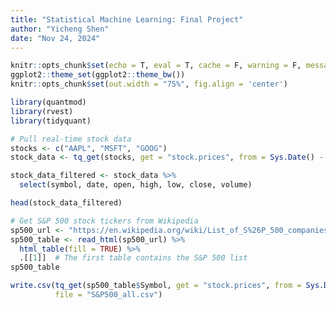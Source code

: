 ```yaml
---
title: "Statistical Machine Learning: Final Project"
author: "Yicheng Shen"
date: "Nov 24, 2024"
---
```


```r
knitr::opts_chunk$set(echo = T, eval = T, cache = F, warning = F, message = F)
ggplot2::theme_set(ggplot2::theme_bw())
knitr::opts_chunk$set(out.width = "75%", fig.align = 'center')
```

```r
library(quantmod)
library(rvest)
library(tidyquant)

# Pull real-time stock data
stocks <- c("AAPL", "MSFT", "GOOG")
stock_data <- tq_get(stocks, get = "stock.prices", from = Sys.Date() - 7, to = Sys.Date())

stock_data_filtered <- stock_data %>%
  select(symbol, date, open, high, low, close, volume)

head(stock_data_filtered)
```


```r
# Get S&P 500 stock tickers from Wikipedia
sp500_url <- "https://en.wikipedia.org/wiki/List_of_S%26P_500_companies"
sp500_table <- read_html(sp500_url) %>%
  html_table(fill = TRUE) %>%
  .[[1]]  # The first table contains the S&P 500 list
sp500_table
```


```r
write.csv(tq_get(sp500_table$Symbol, get = "stock.prices", from = Sys.Date()-1, to = Sys.Date()), 
          file = "S&P500_all.csv")
```

